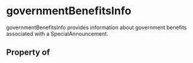 # governmentBenefitsInfo

governmentBenefitsInfo provides information about government benefits associated with a SpecialAnnouncement.

## Property of



